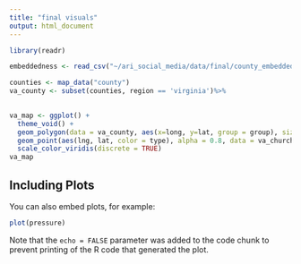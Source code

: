 ```yaml
---
title: "final visuals"
output: html_document
---
```


```r
library(readr)
```



```r
embeddedness <- read_csv("~/ari_social_media/data/final/county_embeddedness.csv")

counties <- map_data("county")
va_county <- subset(counties, region == 'virginia')%>%
  

va_map <- ggplot() +
  theme_void() +
  geom_polygon(data = va_county, aes(x=long, y=lat, group = group), size = 1, fill = NA, color = "dark gray") + 
  geom_point(aes(lng, lat, color = type), alpha = 0.8, data = va_churches_et_al)+
  scale_color_viridis(discrete = TRUE)
va_map
```

## Including Plots

You can also embed plots, for example:

```r
plot(pressure)
```

Note that the `echo = FALSE` parameter was added to the code chunk to prevent printing of the R code that generated the plot.
